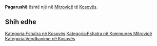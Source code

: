 {{Fshat në 
 | Emri                = Pagarushë
 | EmriAlt                = 
 | NAME_SHORT_FORM=      
 | NAME_GENERIC=      
 | NAME_SORT_NAME_RO=      PAGARUSHE
 | FULL_NAME_RO = Pagarushë
 | FULL_NAME_ND_RO=Pagarushe
 | SORT_NAME_RG=PAGARUSHE
 | FULL_NAME_RG=Pagarushë
 | FULL_NAME_ND_RG=Pagarushe
 | SRP_NAME_SHORT_FORM=      
 | SRP_NAME_GENERIC=      
 | SRP_NAME_SORT_NAME_RO=      
 | SRP_FULL_NAME_RO = 
 | SRP_FULL_NAME_ND_RO=
 | SRP_SORT_NAME_RG=
 | SRP_FULL_NAME_RG=
 | SRP_FULL_NAME_ND_RG=
 | Emri (Rasa dhanore) = 
 | Figura              = 
 | Shteti              = Kosovo
 | Komuna              = Mitrovicë
 | Kodi postar         = 
 | Sipërfaqja          = 

 | Popullsia           = 

 | Regj. i popullsisë  = 
 | Dend. e popullsisë  = 
 | Faqja zyrtare       = 
 <!--- Koordinatat ----> 
 | Gjerësia            = 42.42
 | Gjatësia            = 20.742222
 | Lartësia            = 
}}
'''Pagarushë''' është një [[]] në [[Mitrovicë]] të [[Kosovës]].

<!-- == Gjeografia == -->
<!-- == Historia == -->
<!-- == Demografia == -->
== Shih edhe ==
{{Komuna Mitrovicë}}
{{Kosovo-Administrata-Cung}}

[[Kategoria:Fshatra në Kosovës]]
[[Kategoria:Fshatra në Kommunes Mitrovicë]]
[[Kategoria:Vendbanime në Kosovës]]